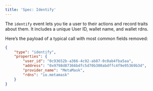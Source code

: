 ```yaml
---
title: 'Spec: Identify'
---
```


The `identify` event lets you tie a user to their actions and record traits about them. 
It includes a unique User ID, wallet name, and wallet rdns.

Here’s the payload of a typical call with most common fields removed:

```json
{
    "type": "identify",   
    "properties": {
        "user_id": "0c93652b-a366-4c92-ab87-0c0ab4fba5aa",
        "address": "0x9798d87366bdfc5d70b300abdffc4f9e95369b3d",
        "provider_name": "MetaMask",
        "rdns": "io.metamask"
    }
}
```